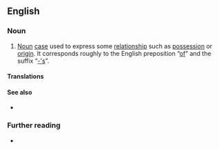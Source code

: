 {{also|genitive-case}}
==English==
{{wikipedia}}

===Noun===
{{examples|examples={{m|en||John's milk}} — {{m|en||John's}} is in the genitive (and in the [[possessive case|possessive]]) case.<br>{{m|en||glass of milk}} — {{m|en||milk}} is in the genitive (but not the possessive) case.}}
{{en-noun}}

# {{lb|en|grammar}} [[noun|Noun]] [[case]] used to express some [[relationship]] such as [[possession]] or [[origin]]. It corresponds roughly to the English preposition “[[of]]” and the suffix “[[-'s]]”.

====Translations====
{{trans-see|genitive}}

====See also====
* {{l|en|Appendix:Grammatical cases}}

===Further reading===
* {{pedia}}
